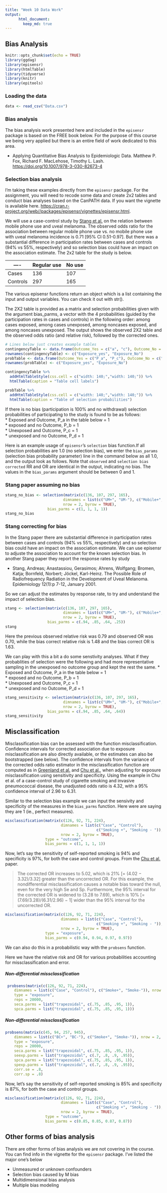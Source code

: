 ```yaml
---
title: "Week 10 Data Work"
output:
      html_document:
        keep_md: true
---
```


## Bias Analysis

```r
knitr::opts_chunk$set(echo = TRUE)
library(ggdag)
library(episensr) 
library(htmlTable)
library(tidyverse)
library(knitr)
library(epitools)
```

### Loading the data
```r
data <- read_csv("Data.csv")
```

### Bias analysis 

The bias analysis work presented here and included in the `episensr` package is based on the FREE book below. For the purpose of this course we being very applied but there is an entire field of work dedicated to this area. 

* Applying Quantitative Bias Analysis to Epidemiologic Data. Matthew P. Fox, Richard F. MacLehose, Timothy L. Lash. [https://doi.org/10.1007/978-3-030-82673-4](https://doi.org/10.1007/978-3-030-82673-4)

### Selection bias analysis

I'm taking these examples directly from the `episensr` package. For the assignment, you will need to recode some data and create 2x2 tables and conduct bias analyses based on the CanPATH data. If you want the vignette is available here. [https://cran.r-project.org/web//packages/episensr/vignettes/episensr.html](https://cran.r-project.org/web//packages/episensr/vignettes/episensr.html).

We will use a case-control study by [Stang et al.](https://pubmed.ncbi.nlm.nih.gov/16523014/) on the relation between mobile phone use and uveal melanoma. The observed odds ratio for the association between regular mobile phone use vs. no mobile phone use with uveal melanoma incidence is 0.71 [95% CI 0.51-0.97]. But there was a substantial difference in participation rates between cases and controls (94% vs 55%, respectively) and so selection bias could have an impact on the association estimate. The 2x2 table for the study is below.

---- |	Regular use |	No use |
---- |---- | ----| 
Cases |	136 |	107 |
Controls  |	297  |	165 |


The various episensr functions return an object which is a list containing the input and output variables. You can check it out with str().

The 2X2 table is provided as a matrix and selection probabilities given with the argument bias_parms, a vector with the 4 probabilities (guided by the participation rates in cases and controls) in the following order: among cases exposed, among cases unexposed, among noncases exposed, and among noncases unexposed. The output shows the observed 2X2 table and the observed odds ratio (and relative risk), followed by the corrected ones.

```r
# Lines below just creates example tables 
contingencyTable <- data.frame(Outcome_Yes = c("a", "c"), Outcome_No = c("b", "d"))
rownames(contingencyTable) <- c("Exposure_yes", "Exposure_No")
probTable <- data.frame(Outcome_Yes = c("P_a", "P_c"), Outcome_No = c("P_b", "P_d"))
rownames(probTable) <- c("Exposure_yes", "Exposure_No")

contingencyTable %>% 
  addHtmlTableStyle(css.cell = c("width: 140;","width: 140;")) %>% 
  htmlTable(caption = "Table cell labels") 
```

```r
probTable %>% 
  addHtmlTableStyle(css.cell = c("width: 140;","width: 140;")) %>% 
  htmlTable(caption = "Table of selection probabilities") 
```

If there is no bias (participation is 100% and no withdrawal) selection probabilities of participating to the study is found to be as follows:    
  * Exposed and Outcome, P_a in the table below = 1  
  * exposed and no Outcome, P_b = 1  
  * Unexposed and Outcome, P_c = 1  
  * unexposed and no Outcome, P_d = 1    

Here is an example usage of `episensr`'s `selection` bias function.If all selection probabilities are 1.0 (no selection bias), we enter the `bias_params` (selection bias probability parameter) line in the command below as all 1.0,  and  the output look as follows. Note  that `observed` and `selection bias corrected` RR and OR are identical in the output, indicating no bias. The values in the `bias_params` argument should be between 0 and 1. 

### Stang paper assuming no bias

```r
stang_no_bias <- selection(matrix(c(136, 107, 297, 165),
                          dimnames = list(c("UM+", "UM-"), c("Mobile+", "Mobile-")),
                          nrow = 2, byrow = TRUE),
                   bias_parms = c(1, 1, 1, 1))
stang_no_bias
```

### Stang correcting for bias

In the Stang paper there are substantial difference in participation rates between cases and controls (94% vs 55%, respectively) and so selection bias could have an impact on the association estimate. We can use episensr to adjuste the association to account for the known selection bias. In another Stang paper they report the response rates by study

* Stang, Andreas; Anastassiou, Gerasimos; Ahrens, Wolfgang; Bromen, Katja; Bornfeld, Norbert; Jöckel, Karl-Heinz. The Possible Role of Radiofrequency Radiation in the Development of Uveal Melanoma. Epidemiology 12(1):p 7-12, January 2001. 

So we can adjust the estimates by response rate, to try and understand the impact of selection bias. 

```r
stang <- selection(matrix(c(136, 107, 297, 165),
                          dimnames = list(c("UM+", "UM-"), c("Mobile+", "Mobile-")),
                          nrow = 2, byrow = TRUE),
                   bias_parms = c(.94, .85, .64, .25))
stang
```

Here the previous observed relative risk was 0.79 and observed OR was 0.70, while the bias correct relative risk is 1.48 and the bias correct OR is 1.63. 

We can play with this a bit a do some senstivity analyses. What if they probablities of selection were the following and had more representative sampling in the unexposed no outcome group and kept the rest the same. 
  * Exposed and Outcome, P_a in the table below = 1  
  * exposed and no Outcome, P_b = 1  
  * Unexposed and Outcome, P_c = 1  
  * unexposed and no Outcome, P_d = 1    


```r
stang_sensitivity <- selection(matrix(c(136, 107, 297, 165),
                          dimnames = list(c("UM+", "UM-"), c("Mobile+", "Mobile-")),
                          nrow = 2, byrow = TRUE),
                   bias_parms = c(.94, .85, .64, .64))
stang_sensitivity
```

## Misclassification

Misclassification bias can be assessed with the function misclassification. Confidence intervals for corrected association due to exposure misclassification are also directly available, or the estimates can also be bootstrapped (see below). The confidence intervals from the variance of the corrected odds ratio estimator in the misclassification function are computed as in [Greenland et al.](https://doi.org/10.1002/sim.4780070704) and [Chu et al.](https://doi.org/10.1016/j.annepidem.2006.04.001), when adjusting for exposure misclassification using sensitivity and specificity. Using the example in Chu et al. of a case-control study of cigarette smoking and invasive pneumococcal disease, the unadjusted odds ratio is 4.32, with a 95% confidence interval of 2.96 to 6.31. 

Similar to the selection bias example we can input the sensivity and specificity of the measures in the `bias_parms` function. Here were are saying they are 1 (ie., perfect measures).

```r
misclassification(matrix(c(126, 92, 71, 224),
                         dimnames = list(c("Case", "Control"),
                                         c("Smoking +", "Smoking - ")),
                         nrow = 2, byrow = TRUE),
                  type = "outcome",
                  bias_parms = c(1, 1, 1, 1))
```

Now, let’s say the sensitivity of self-reported smoking is 94% and specificity is 97%, for both the case and control groups. From the [Chu et al.](https://doi.org/10.1016/j.annepidem.2006.04.001) paper.

> The corrected OR increases to 5.02, which is 21% [= (4.02 − 3.32)/3.32] greater than the uncorrected OR. For this example, the nondifferential misclassification causes a notable bias toward the null, even for the very high Se and Sp. Furthermore, the 95% interval for the corrected OR is widened to (3.28 to 7.69), which is 10% [= (7.69/3.28)/(6.31/2.96) − 1] wider than the 95% interval for the uncorrected OR.

```r
misclassification(matrix(c(126, 92, 71, 224),
                         dimnames = list(c("Case", "Control"),
                                         c("Smoking +", "Smoking - ")),
                         nrow = 2, byrow = TRUE),
                  type = "exposure",
                  bias_parms = c(0.94, 0.94, 0.97, 0.97))
```

We can also do this in a probabilistic way with the `probsens` function.

Here we have the relative risk and OR for various probabilities accounting for missclassification and error.

##### Non-differential missclassification
```r
 probsens(matrix(c(126, 92, 71, 224),
    dimnames = list(c("Case", "Control"), c("Smoke+", "Smoke-")), nrow = 2, byrow = TRUE),
    type = "exposure",
    reps = 20000,
    seca.parms = list("trapezoidal", c(.75, .85, .95, 1)),
    spca.parms = list("trapezoidal", c(.75, .85, .95, 1)))
```

##### Non-differential missclassification
```r
probsens(matrix(c(45, 94, 257, 945),
    dimnames = list(c("BC+", "BC-"), c("Smoke+", "Smoke-")), nrow = 2, byrow = TRUE),
    type = "exposure",
    reps = 20000,
    seca.parms = list("trapezoidal", c(.75, .85, .95, 1)),
    seexp.parms = list("trapezoidal", c(.7, .8, .9, .95)),
    spca.parms = list("trapezoidal", c(.75, .85, .95, 1)),
    spexp.parms = list("trapezoidal", c(.7, .8, .9, .95)),
    corr.se = .8,
    corr.sp = .8)
```

Now, let’s say the sensitivity of self-reported smoking is 85% and specificity is 87%, for both the case and control groups. 

```r
misclassification(matrix(c(126, 92, 71, 224),
                         dimnames = list(c("Case", "Control"),
                                         c("Smoking +", "Smoking - ")),
                         nrow = 2, byrow = TRUE),
                  type = "outcome",
                  bias_parms = c(0.85, 0.85, 0.87, 0.87))
```

## Other forms of bias analysis

There are other forms of bias analysis we are not covering in the course. You can find info in the vignette for the `episensr` package. I've listed the major one's below

* Unmeasured or unknown confounders
* Selection bias caused by M bias
* Multidimensional bias analysis
* Multiple bias modeling